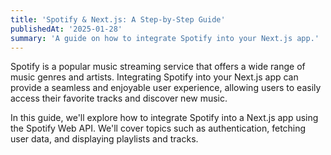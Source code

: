```yaml
---
title: 'Spotify & Next.js: A Step-by-Step Guide'
publishedAt: '2025-01-28'
summary: 'A guide on how to integrate Spotify into your Next.js app.'
---
```


Spotify is a popular music streaming service that offers a wide range of music genres and artists. Integrating Spotify into your Next.js app can provide a seamless and enjoyable user experience, allowing users to easily access their favorite tracks and discover new music.

In this guide, we'll explore how to integrate Spotify into a Next.js app using the Spotify Web API. We'll cover topics such as authentication, fetching user data, and displaying playlists and tracks.